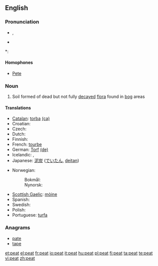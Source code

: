 ==English==

===Pronunciation===
* {{IPA|/piːt/}}, {{SAMPA|/pi:t/}}
* {{audio|en-us-peat.ogg|Audio (US)}}

*: {{rhymes|iːt}}

====Homophones====
* [[Pete]]

===Noun===
{{wikipedia}}
{{en-noun|s|-}}

# Soil formed of dead but not fully [[decay|decayed]] [[flora]] found in [[bog]] areas

====Translations====
{{trans-top|soil}}
* [[Catalan]]: [[torba]] {{f}} [[:ca:torba|(ca)]]
* Croatian: {{t-|hr|treset|m}}
* Czech: {{t-|cs|rašelina|f}}
* Dutch: {{t+|nl|turf}}
* Finnish: {{t+|fi|turve}}
* French: [[tourbe]] {{f}}
* German: [[Torf]] {{m}} [[:de:Torf|(de)]]
* Icelandic: {{t|is|torf|n}}, {{t-|is|mór|m}}
* Japanese: [[泥炭]] ([[でいたん]], [[deitan]])
{{trans-mid}}
* Norwegian:
*: Bokmål: {{t|no|torv|m|f}}
*: Nynorsk: {{t|no|torv|f|n}}
* [[Scottish Gaelic]]: [[mòine]] {{f}}
* Spanish: {{t-|es|turba|f}}
* Swedish: {{t-|sv|torv}}
* Polish: {{t|pl|torf|m}}
* Portuguese: [[:pt:turfa|turfa]] {{f}}
{{trans-bottom}}

===Anagrams===
* [[pate]]
* [[tape]]

[[et:peat]]
[[el:peat]]
[[fr:peat]]
[[io:peat]]
[[it:peat]]
[[hu:peat]]
[[pl:peat]]
[[fi:peat]]
[[ta:peat]]
[[te:peat]]
[[vi:peat]]
[[zh:peat]]